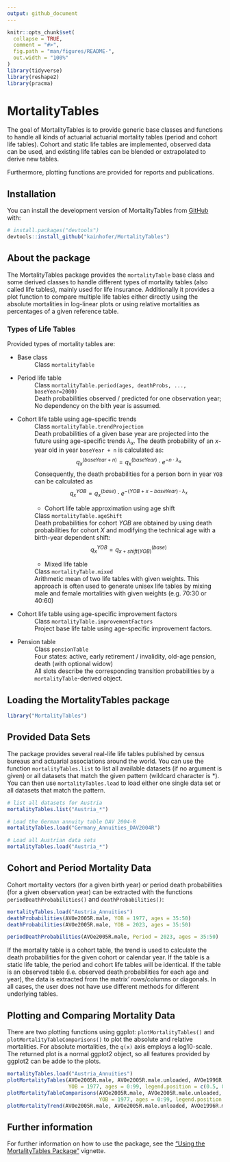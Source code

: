 ```yaml
---
output: github_document
---
```


<!-- README.md is generated from README.Rmd. Please edit that file -->

```r
knitr::opts_chunk$set(
  collapse = TRUE,
  comment = "#>",
  fig.path = "man/figures/README-",
  out.width = "100%"
)
library(tidyverse)
library(reshape2)
library(pracma)
```

# MortalityTables

<!-- badges: start -->
<!-- badges: end -->

The goal of MortalityTables is to provide generic base classes and functions to
handle all kinds of actuarial actuarial mortality tables (period and cohort life tables).
Cohort and static life tables are implemented, observed data can be used, and
existing life tables can be blended or extrapolated to derive new tables.

Furthermore, plotting functions are provided for reports and publications.

## Installation

You can install the development version of MortalityTables from [GitHub](https://github.com/) with:

``` r
# install.packages("devtools")
devtools::install_github("kainhofer/MortalityTables")
```

## About the package

The MortalityTables package provides the `mortalityTable` base class and
some derived classes to handle different types of mortality tables (also 
called life tables), mainly
used for life insurance. Additionally it provides a plot function to compare
multiple life tables either directly using the absolute mortalities in
log-linear plots or using relative mortalities as percentages of a given
reference table.

### Types of Life Tables

Provided types of mortality tables are:
    
* Base class
: Class `mortalityTable`
* Period life table
: Class `mortalityTable.period(ages, deathProbs, ..., baseYear=2000)`
: Death probabilities observed / predicted for one observation year;
No dependency on the bith year is assumed.
* Cohort life table using age-specific trends
: Class `mortalityTable.trendProjection`
: Death probabilities of a given base year are projected into the future
using age-specific trends $\lambda_x$. The death probability of an $x$-year old in year
`baseYear + n` is calculated as:
    $$q_x^{(baseYear+n)} = q_x^{(baseYear)} \cdot e^{-n\cdot\lambda_x}$$
    : Consequently, the death probabilities for a person born in year `YOB` can be calculated as
$$q_x^{YOB} = q_x^{(base)} \cdot e^{-(YOB+x-baseYear)\cdot \lambda_x}$$
    * Cohort life table approximation using age shift
: Class `mortalityTable.ageShift`
: Death probabilities for cohort $YOB$ are obtained by using death probabilities
for cohort $X$ and modifying the technical age with a birth-year dependent shift:
    $$q_x^{YOB} = q_{x+shift(YOB)}^{(base)}$$
    <!-- * Observed life table -->
    <!--     : Class `mortalityTable.observed` -->
    <!--     : Death probabilities observed during several years. The probabilities are -->
    <!--       stored as a matrix with observation year and age as dimensions. -->
    * Mixed life table
: Class `mortalityTable.mixed`
: Arithmetic mean of two life tables with given weights. This approach is
often used to generate unisex life tables by mixing male and female
mortalities with given weights (e.g. 70:30 or 40:60)
* Cohort life table using age-specific improvement factors
: Class `mortalityTable.improvementFactors`
: Project base life table using age-specific improvement factors.
* Pension table
: Class `pensionTable`
: Four states: active, early retirement / invalidity, old-age pension, death (with optional widow)
: All slots describe the corresponding transition probabilities by a 
: `mortalityTable`-derived object.

## Loading the MortalityTables package
```R
library("MortalityTables")
```

## Provided Data Sets

The package provides several real-life life tables published by census bureaus 
and actuarial associations around the world. You can use the function 
`mortalityTables.list` to list all available datasets (if no argument is given)
or all datasets that match the given pattern (wildcard character is *). You can 
then use `mortalityTables.load` to load either one single data set or all 
datasets that match the pattern.

```r
# list all datasets for Austria
mortalityTables.list("Austria_*")

# Load the German annuity table DAV 2004-R
mortalityTables.load("Germany_Annuities_DAV2004R")

# Load all Austrian data sets
mortalityTables.load("Austria_*")
```

## Cohort and Period Mortality Data

Cohort mortality vectors (for a given birth year) or period death probabilities (for a given observation year) can be extracted with the functions `periodDeathProbabilities()` and `deathProbabilities()`:
    
```r
mortalityTables.load("Austria_Annuities")
deathProbabilities(AVOe2005R.male, YOB = 1977, ages = 35:50)
deathProbabilities(AVOe2005R.male, YOB = 2023, ages = 35:50)

periodDeathProbabilities(AVOe2005R.male, Period = 2023, ages = 35:50)
```

If the mortality table is a cohort table, the trend is used to calculate the death probabilities for the given cohort or calendar year. If the table is a static life table, the period and cohort life tables will be identical. If the table is an observed table (i.e. observed death probabilities for each age and year), the data is extracted from the matrix' rows/columns or diagonals. In all cases, the user does not have use different methods for different underlying tables. 

## Plotting and Comparing Mortality Data

There are two plotting functions using ggplot: `plotMortalityTables()` and `plotMortalityTableComparisons()` to plot the absolute and relative mortalities. For absolute mortalities, the `q(x)` axis employs a log10-scale. The returned plot is a normal ggplot2 object, so all features provided by ggplot2 can be adde to the plots.

```r
mortalityTables.load("Austria_Annuities")
plotMortalityTables(AVOe2005R.male, AVOe2005R.male.unloaded, AVOe1996R.male, EROM.G1950.male, 
                    YOB = 1977, ages = 0:99, legend.position = c(0.5, 0.65))
plotMortalityTableComparisons(AVOe2005R.male, AVOe2005R.male.unloaded, AVOe1996R.male, EROM.G1950.male, 
                              YOB = 1977, ages = 0:99, legend.position = c(0.5, 0.65))
plotMortalityTrend(AVOe2005R.male, AVOe2005R.male.unloaded, AVOe1996R.male, AVOe1996R.male, EROM.G1950.male)
```

## Further information
For further information on how to use the package, see the ["Using the MortalityTables Package"](https://cran.r-project.org/package=MortalityTables/vignettes/using-the-mortalityTables-package.html) vignette.

